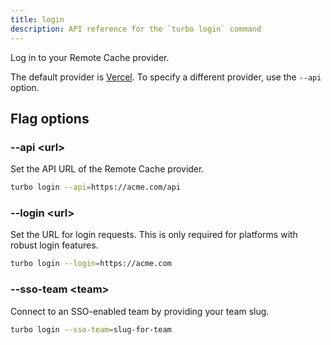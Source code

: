```yaml
---
title: login
description: API reference for the `turbo login` command
---
```


Log in to your Remote Cache provider.

The default provider is [Vercel](https://vercel.com/). To specify a different provider, use the `--api` option.

## Flag options

### --api \<url>

Set the API URL of the Remote Cache provider.

```bash title="Terminal"
turbo login --api=https://acme.com/api
```

### --login \<url>

Set the URL for login requests. This is only required for platforms with robust login features.

```bash title="Terminal"
turbo login --login=https://acme.com
```

### --sso-team \<team>

Connect to an SSO-enabled team by providing your team slug.

```bash title="Terminal"
turbo login --sso-team=slug-for-team
```
